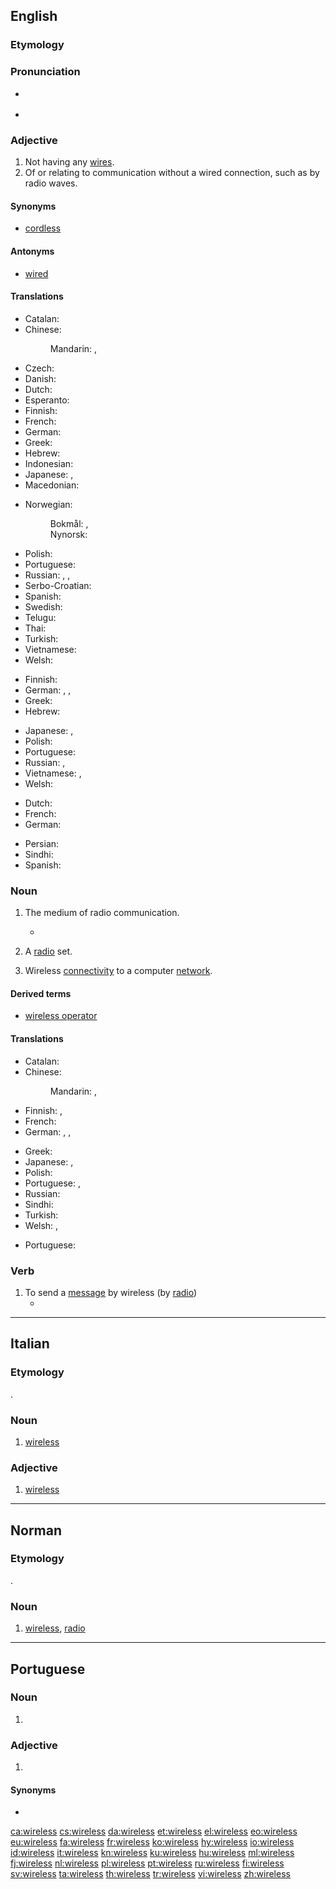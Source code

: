 ==English==

===Etymology===
{{suffix|wire|less|lang=en}}

===Pronunciation===
* {{a|UK}} {{IPA|/ˈwaɪ.ə(ɹ).ləs/|lang=en}}
* {{audio|en-us-wireless.ogg|Audio (US)|lang=en}}

===Adjective===
{{en-adj|-}}

# Not having any [[wire]]s.
# Of or relating to communication without a wired connection, such as by radio waves.

====Synonyms====
* [[cordless]]

====Antonyms====
* [[wired]]

====Translations====
{{trans-top|not having any wires}}
* Catalan: {{t|ca|sense fil}}
* Chinese:
*: Mandarin: {{t+|cmn|無線|sc=Hani}}, {{t+|cmn|无线|tr=wǔxiàn|sc=Hani}}
* Czech: {{t|cs|bezdrátový}}
* Danish: {{t+|da|trådløs}}
* Dutch: {{t+|nl|draadloos}}
* Esperanto: {{t|eo|sendrata}}
* Finnish: {{t+|fi|langaton}}
* French: {{t+|fr|sans fil}}
* German: {{t+|de|drahtlos}}
* Greek: {{t+|el|ασύρματος|m}}
* Hebrew: {{t|he|אלחוטי|tr=alkhutí}}
* Indonesian: {{t+|id|nirkabel}}
* Japanese: {{t|ja|無線|tr=むせん, musen|sc=Jpan}}, {{t|ja|ワイヤレス|tr=waiyaresu|sc=Jpan}}
* Macedonian: {{t|mk|безжичен|m|tr=bézžičen}}
{{trans-mid}}
* Norwegian:
*: Bokmål: {{t|no|trådlaus}}, {{t+|nb|trådløs}}
*: Nynorsk: {{t|no|trådlaus}}
* Polish: {{t|pl|bezprzewodowy}}
* Portuguese: {{t|pt|[[sem]] [[fio]]}}
* Russian: {{t+|ru|беспро́водный}}, {{t+|ru|беспроводно́й}}, {{t+|ru|беспро́волочный}}
* Serbo-Croatian: {{t|sh|бежично|n|tr=bežično|sc=Cyrl}}
* Spanish: {{t|es|inalámbrico|m}}
* Swedish: {{t+|sv|trådlös}}
* Telugu: {{t+|te|తీగెలేని}}
* Thai: {{t|th|ไร้สาย|sc=Thai}}
* Turkish: {{t+|tr|kablosuz}}
* Vietnamese: {{t|vi|không dây}}
* Welsh: {{t|cy|diwifr}}
{{trans-bottom}}

{{trans-top|of or relating to wireless telegraphy}}
* Finnish: {{t+|fi|langaton}}
* German: {{t+|de|drahtlos}}, {{t+|de|Funk|alt=Funk-}}, {{t+|de|Radio|alt=Radio-}}
* Greek: {{t+|el|ασύρματος|m}}
* Hebrew: {{t|he|אלחוטי}}
{{trans-mid}}
* Japanese: {{t|ja|ワイヤレス|tr=waiyaresu|sc=Jpan}}, {{t|ja|無線|tr=むせん, musen|sc=Jpan}}
* Polish: {{t+|pl|radiowy}}
* Portuguese: {{t|pt|[[sem]] [[fio]]}}
* Russian: {{t+|ru|радио|alt=ра́дио-}}, {{t+|ru|беспроводно́й}}
* Vietnamese: {{t|vi|không dây}}, {{t+|vi|vô tuyến}}
* Welsh: {{t|cy|diwifr}}
{{trans-bottom}}

{{checktrans-top}}
* Dutch: {{t+check|nl|draadloos}}
* French: {{t+check|fr|sans fil}}
* German: {{t+check|de|drahtlos}}
{{trans-mid}}
* Persian: {{t+check|fa|بی‌سیم|tr=bisim}}
* Sindhi: {{t+check|sd|ريتار}}
* Spanish: {{t-check|es|inalámbrico}}
{{trans-bottom}}

===Noun===
{{wikipedia}}
{{en-noun|wirelesses}}

# {{label|en|uncountable}} The medium of radio communication.
#: {{ux|en|Only about a hundred years ago, '''wireless''' was a new technology.}}
#* {{quote-book|year=1935|author=[https://www.goodreads.com/author/show/288354.George_Goodchild George Goodchild]
|title=Death on the Centre Court|chapter=3
|passage=It had been his intention to go to Wimbledon, but as he himself said: “Why be blooming well frizzled when you can hear all the results over the '''wireless'''. And results are all that concern me.&nbsp;[&hellip;]”}}
# {{label|en|dated}} A [[radio]] set.
#: {{ux|en|Let's switch on the '''wireless''' and listen to the news.}}
# {{label|en|uncountable}} Wireless [[connectivity]] to a computer [[network]].
#: {{ux|en|If your '''wireless''' stops working, try restarting the router.}}

====Derived terms====
* [[wireless operator]]

====Translations====
{{trans-top|radio}}
* Catalan: {{t|ca|ràdio|f}}
* Chinese:
*: Mandarin: {{t+|cmn|無線電|sc=Hani}}, {{t+|cmn|无线电|tr=wúxiàndiàn|sc=Hani}}
* Finnish: {{t+|fi|radio}}, {{t|fi|radioviestintä}}
* French: {{t+|fr|radio|f}}
* German: {{t+|de|Funk|m}}, {{t+|de|Rundfunk|m}}, {{t+|de|Radio|n}}
{{trans-mid}}
* Greek: {{t+|el|ασύρματος|m}}
* Japanese: {{t|ja|無線機|tr=むせんき, musenki|sc=Jpan}}, {{t|ja|ワイヤレス|tr=waiyaresu|sc=Jpan}}
* Polish: {{t+|pl|radio|n}}
* Portuguese: {{t|pt|[[tecnologia]] [[sem]] [[fio]]|f}}, {{t|pt|[[tecnologia]] [[wireless]]|f}}
* Russian: {{t+|ru|ра́дио|n}}
* Sindhi: {{t+|sd|ريتار}}
* Turkish: {{t+|tr|telsiz}}
* Welsh: {{t+|cy|radio|m}}, {{t|cy|weiarles|m}}
{{trans-bottom}}

{{trans-top|wireless connectivity to a computer network}}
* Portuguese: {{t|pt|wireless|f}}
{{trans-mid}}
{{trans-bottom}}

===Verb===
{{en-verb|wirelesses|wirelessing|wirelessed}}

# To send a [[message]] by wireless (by [[radio]])
#* {{quote-book|title=Flag and Fleet|author=William Charles Henry Wood|year=1919|passage=At 3:30 A.M. a huge Zeppelin flew across the British battle line, '''wirelessing''' down to any Germans still to the westward the best way to get home.}}

----

==Italian==

===Etymology===
{{borrowing|en|lang=it}}.

===Noun===
{{head|it|noun|g=m|invariable}}

# [[#English|wireless]] {{gloss|transmission without wires}}

===Adjective===
{{head|it|adjective|invariable}}

# {{label|it|computing}} [[#English|wireless]]

----

==Norman==

===Etymology===
{{borrowing|en|wireless|lang=nrf}}.

===Noun===
{{nrf-noun|m|pl=-}}

# {{label|nrf|Guernsey}} [[#English|wireless]], [[radio]]

----

==Portuguese==

===Noun===
{{pt-noun|f}}

# {{lb|pt|networking}} {{l|en|wireless}} {{gloss|wireless connectivity to a computer network}}

===Adjective===
{{pt-adj|pl=wireless}}

# {{lb|pt|of hardware}} {{l|en|wireless}} {{gloss|communicating without wired connections}}

====Synonyms====
* {{l|pt|[[sem]] [[fio]]}}

[[ca:wireless]]
[[cs:wireless]]
[[da:wireless]]
[[et:wireless]]
[[el:wireless]]
[[eo:wireless]]
[[eu:wireless]]
[[fa:wireless]]
[[fr:wireless]]
[[ko:wireless]]
[[hy:wireless]]
[[io:wireless]]
[[id:wireless]]
[[it:wireless]]
[[kn:wireless]]
[[ku:wireless]]
[[hu:wireless]]
[[ml:wireless]]
[[fj:wireless]]
[[nl:wireless]]
[[pl:wireless]]
[[pt:wireless]]
[[ru:wireless]]
[[fi:wireless]]
[[sv:wireless]]
[[ta:wireless]]
[[th:wireless]]
[[tr:wireless]]
[[vi:wireless]]
[[zh:wireless]]